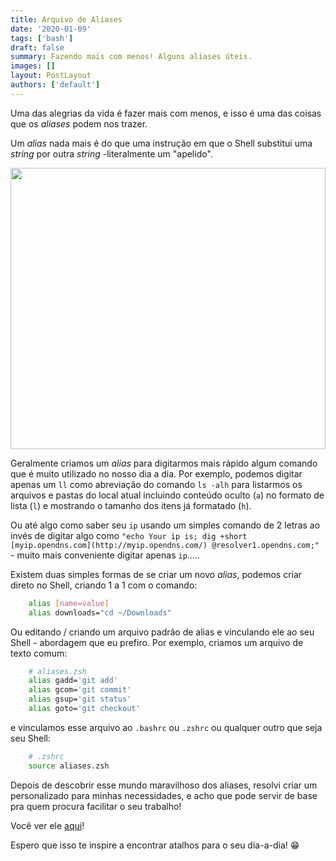 ```yaml
---
title: Arquivo de Aliases
date: '2020-01-09'
tags: ['bash']
draft: false
summary: Fazendo mais com menos! Alguns aliases úteis.
images: []
layout: PostLayout
authors: ['default']
---
```


Uma das alegrias da vida é fazer mais com menos, e isso é uma das coisas que os *aliases* podem nos trazer.

Um *alias* nada mais é do que uma instrução em que o Shell substitui uma *string* por outra *string* -literalmente um "apelido".

<img src="/static/images/aliases_print2.png" width="100%" height="450" style="object-fit: cover;" />

Geralmente criamos um *alias* para digitarmos mais rápido algum comando que é muito utilizado no nosso dia a dia. Por exemplo, podemos digitar apenas um `ll` como abreviação do comando `ls -alh` para listarmos os arquivos e pastas do local atual incluindo conteúdo oculto (`a`) no formato de lista (`l`) e mostrando o tamanho dos itens já formatado (`h`).

Ou até algo como saber seu `ip` usando um simples comando de 2 letras ao invés de digitar algo como `"echo Your ip is; dig +short [myip.opendns.com](http://myip.opendns.com/) @resolver1.opendns.com;"` - muito mais conveniente digitar apenas `ip`.....

Existem duas simples formas de se criar um novo *alias*, podemos criar direto no Shell, criando 1 a 1 com o comando:

```bash
    alias [name=value]
    alias downloads="cd ~/Downloads"
```

Ou editando / criando um arquivo padrão de alias e vinculando ele ao seu Shell - abordagem que eu prefiro. Por exemplo, criamos um arquivo de texto comum:

```bash
    # aliases.zsh
    alias gadd='git add'
    alias gcom='git commit'
    alias gsup='git status'
    alias goto='git checkout'

```

e vinculamos esse arquivo ao `.bashrc` ou `.zshrc` ou qualquer outro que seja seu Shell:

```bash
    # .zshrc
    source aliases.zsh
```

Depois de descobrir esse mundo maravilhoso dos aliases, resolvi criar um personalizado para minhas necessidades, e acho que pode servir de base pra quem procura facilitar o seu trabalho!

Você ver ele [aqui](https://gist.github.com/claudiojunior-me/a4d3d551978e44e612f5dcd496208691)!

Espero que isso te inspire a encontrar atalhos para o seu dia-a-dia! 😁
